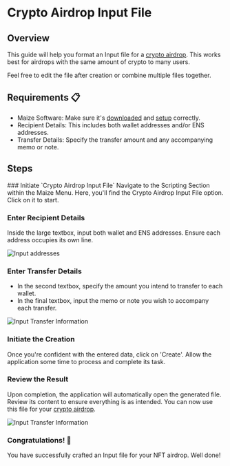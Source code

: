 
# Crypto Airdrop Input File

## Overview

This guide will help you format an Input file for a [crypto airdrop](../airdrops/crypto-to-users). This works best for airdrops with the same amount of crypto to many users.

<Callout type="info" emoji="📘">
  Feel free to edit the file after creation or combine multiple files together.
</Callout>

## Requirements 📋

- Maize Software: Make sure it's [downloaded](../download-maize) and [setup](../setup-maize) correctly.
- Recipient Details: This includes both wallet addresses and/or ENS addresses.
- Transfer Details: Specify the transfer amount and any accompanying memo or note.

## Steps

<Steps>
  ### Initiate `Crypto Airdrop Input File`
  Navigate to the Scripting Section within the Maize Menu. Here, you'll find the Crypto Airdrop Input File option. Click on it to start.

  ### Enter Recipient Details
  Inside the large textbox, input both wallet and ENS addresses. Ensure each address occupies its own line.

![Input addresses](/images/tutorials/cryptoAirdropInputFile/Addresses.jpg)

  ### Enter Transfer Details
- In the second textbox, specify the amount you intend to transfer to each wallet.
- In the final textbox, input the memo or note you wish to accompany each transfer.

![Input Transfer Information](/images/tutorials/cryptoAirdropInputFile/Information.jpg)

  ### Initiate the Creation
  Once you're confident with the entered data, click on 'Create'. Allow the application some time to process and complete its task.

  ### Review the Result
  Upon completion, the application will automatically open the generated file. Review its content to ensure everything is as intended. You can now use this file for your [crypto airdrop](../airdrops/crypto-to-users).

![Input Transfer Information](/images/tutorials/cryptoAirdropInputFile/Final.jpg)

  ### Congratulations! 🎉
You have successfully crafted an Input file for your NFT airdrop. Well done!
  </Steps>

